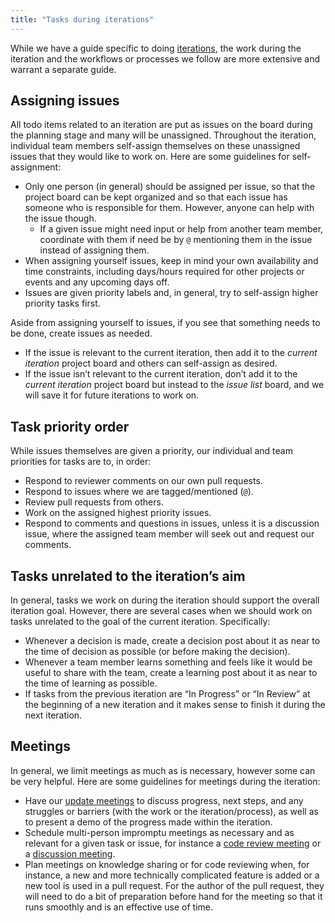 ```yaml
---
title: "Tasks during iterations"
---
```


While we have a guide specific to doing [iterations](iteration.qmd), the
work during the iteration and the workflows or processes we follow are
more extensive and warrant a separate guide.

## Assigning issues

All todo items related to an iteration are put as issues on the board
during the planning stage and many will be unassigned. Throughout the
iteration, individual team members self-assign themselves on these
unassigned issues that they would like to work on. Here are some
guidelines for self-assignment:

-   Only one person (in general) should be assigned per issue, so that
    the project board can be kept organized and so that each issue has
    someone who is responsible for them. However, anyone can help with
    the issue though.
    -   If a given issue might need input or help from another team
        member, coordinate with them if need be by `@` mentioning them
        in the issue instead of assigning them.
-   When assigning yourself issues, keep in mind your own availability
    and time constraints, including days/hours required for other
    projects or events and any upcoming days off.
-   Issues are given priority labels and, in general, try to self-assign
    higher priority tasks first.

Aside from assigning yourself to issues, if you see that something needs
to be done, create issues as needed.

-   If the issue is relevant to the current iteration, then add it to
    the *current iteration* project board and others can self-assign as
    desired.
-   If the issue isn't relevant to the current iteration, don't add it
    to the *current iteration* project board but instead to the *issue
    list* board, and we will save it for future iterations to work on.

## Task priority order

While issues themselves are given a priority, our individual and team
priorities for tasks are to, in order:

-   Respond to reviewer comments on our own pull requests.
-   Respond to issues where we are tagged/mentioned (`@`).
-   Review pull requests from others.
-   Work on the assigned highest priority issues.
-   Respond to comments and questions in issues, unless it is a
    discussion issue, where the assigned team member will seek out and
    request our comments.

## Tasks unrelated to the iteration's aim

In general, tasks we work on during the iteration should support the
overall iteration goal. However, there are several cases when we should
work on tasks unrelated to the goal of the current iteration.
Specifically:

-   Whenever a decision is made, create a decision post about it as near
    to the time of decision as possible (or before making the decision).
-   Whenever a team member learns something and feels like it would be
    useful to share with the team, create a learning post about it as
    near to the time of learning as possible.
-   If tasks from the previous iteration are "In Progress" or "In
    Review" at the beginning of a new iteration and it makes sense to
    finish it during the next iteration.

## Meetings

In general, we limit meetings as much as is necessary, however some can
be very helpful. Here are some guidelines for meetings during the
iteration:

-   Have our [update meetings](update-meetings.qmd) to discuss progress,
    next steps, and any struggles or barriers (with the work or the
    iteration/process), as well as to present a demo of the progress
    made within the iteration.
-   Schedule multi-person impromptu meetings as necessary and as
    relevant for a given task or issue, for instance a [code review
    meeting](code-review-meetings.qmd) or a [discussion
    meeting](discussions.qmd).
-   Plan meetings on knowledge sharing or for code reviewing when, for
    instance, a new and more technically complicated feature is added or
    a new tool is used in a pull request. For the author of the pull
    request, they will need to do a bit of preparation before hand for
    the meeting so that it runs smoothly and is an effective use of
    time.
